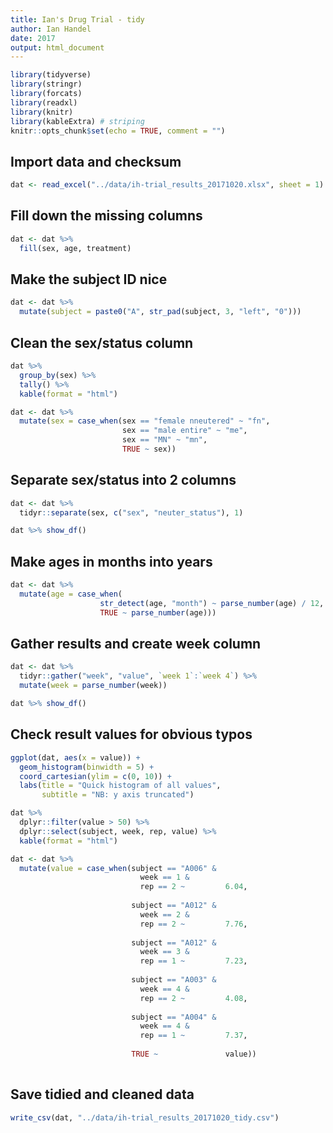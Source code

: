 ```yaml
---
title: Ian's Drug Trial - tidy
author: Ian Handel
date: 2017
output: html_document
---
```


```r
library(tidyverse)
library(stringr)
library(forcats)
library(readxl)
library(knitr)
library(kableExtra) # striping
knitr::opts_chunk$set(echo = TRUE, comment = "")
```

## Import data and checksum
```r
dat <- read_excel("../data/ih-trial_results_20171020.xlsx", sheet = 1)
```
  
## Fill down the missing columns
```r
dat <- dat %>% 
  fill(sex, age, treatment)
```

## Make the subject ID nice
```r
dat <- dat %>% 
  mutate(subject = paste0("A", str_pad(subject, 3, "left", "0")))
```

## Clean the sex/status column
```r
dat %>%
  group_by(sex) %>%
  tally() %>% 
  kable(format = "html")
```

```r
dat <- dat %>%
  mutate(sex = case_when(sex == "female nneutered" ~ "fn",
                         sex == "male entire" ~ "me",
                         sex == "MN" ~ "mn",
                         TRUE ~ sex))
```

## Separate sex/status into 2 columns
```r
dat <- dat %>% 
  tidyr::separate(sex, c("sex", "neuter_status"), 1)
```

```r
dat %>% show_df()
```

## Make ages in months into years
```r
dat <- dat %>%
  mutate(age = case_when(
                    str_detect(age, "month") ~ parse_number(age) / 12,
                    TRUE ~ parse_number(age)))
```

## Gather results and create week column
```r
dat <- dat %>%
  tidyr::gather("week", "value", `week 1`:`week 4`) %>% 
  mutate(week = parse_number(week))
```

```r
dat %>% show_df()
```

## Check result values for obvious typos

```r
ggplot(dat, aes(x = value)) +
  geom_histogram(binwidth = 5) +
  coord_cartesian(ylim = c(0, 10)) + 
  labs(title = "Quick histogram of all values",
       subtitle = "NB: y axis truncated")
```

```r
dat %>% 
  dplyr::filter(value > 50) %>% 
  dplyr::select(subject, week, rep, value) %>% 
  kable(format = "html")
```

```r

dat <- dat %>%
  mutate(value = case_when(subject == "A006" &
                             week == 1 &
                             rep == 2 ~         6.04,
                           
                           subject == "A012" &
                             week == 2 &
                             rep == 2 ~         7.76,
                           
                           subject == "A012" &
                             week == 3 &
                             rep == 1 ~         7.23,
                           
                           subject == "A003" &
                             week == 4 &
                             rep == 2 ~         4.08,
                           
                           subject == "A004" &
                             week == 4 &
                             rep == 1 ~         7.37,
                           
                           TRUE ~               value))
  
```

## Save tidied and cleaned data
```r
write_csv(dat, "../data/ih-trial_results_20171020_tidy.csv")
```

